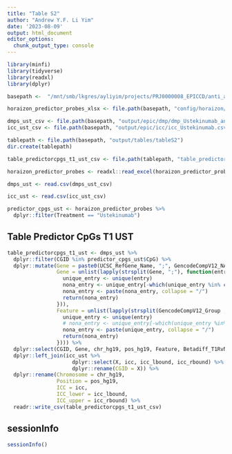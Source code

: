 ```yaml
---
title: "Table S2"
author: "Andrew Y.F. Li Yim"
date: '2023-08-09'
output: html_document
editor_options: 
  chunk_output_type: console
---
```


```r
library(minfi)
library(tidyverse)
library(readxl)
library(dplyr)
```

```r
basepath <-  "/mnt/smb/lkgres/ayliyim/projects/PRJ0000008_EPICCD/anti_a4b7_il1223_dnam"

horaizon_predictor_probes_xlsx <- file.path(basepath, "config/horaizon/predictor_cpgs.xlsx")

dmps_ust_csv <- file.path(basepath, "output/epic/dmp/dmp_Ustekinumab_annotated.csv")
icc_ust_csv <- file.path(basepath, "output/epic/icc/icc_Ustekinumab.csv")
```

```r
tablepath <- file.path(basepath, "output/tables/tableS2")
dir.create(tablepath)

table_predictorcpgs_t1_ust_csv <- file.path(tablepath, "table_predictorcpgs_t1_ust.csv")
```

```r
horaizon_predictor_probes <- readxl::read_excel(horaizon_predictor_probes_xlsx)

dmps_ust <- read.csv(dmps_ust_csv)

icc_ust <- read.csv(icc_ust_csv)
```

```r
predictor_cpgs_ust <- horaizon_predictor_probes %>%
  dplyr::filter(Treatment == "Ustekinumab")
```

## Table Predictor CpGs T1 UST

```r
table_predictorcpgs_t1_ust <- dmps_ust %>%
  dplyr::filter(CGID %in% predictor_cpgs_ust$CpG) %>% 
  dplyr::mutate(Gene = paste0(UCSC_RefGene_Name, ";", GencodeCompV12_NAME, ";", Enhancer_gene),
                Gene = unlist(lapply(strsplit(Gene, ";"), function(entry){
                  unique_entry <- unique(entry)
                  nona_entry <- unique_entry[-which(unique_entry %in% c("", "NA"))]
                  nona_entry <- paste(nona_entry, collapse = "/")
                  return(nona_entry)
                })),
                Feature = unlist(lapply(strsplit(GencodeCompV12_Group , ";"), function(entry){
                  unique_entry <- unique(entry)
                  # nona_entry <- unique_entry[-which(unique_entry %in% c("", "NA"))]
                  nona_entry <- paste(unique_entry, collapse = "/")
                  return(nona_entry)
                }))) %>%
  dplyr::select(CGID, Gene, chr_hg19, pos_hg19, Feature, Betadiff_T1RvNR, P.Value_T1RvNR) %>%
  dplyr::left_join(icc_ust %>%
                     dplyr::select(X, icc, icc_lbound, icc_rbound) %>%
                     dplyr::rename(CGID = X)) %>%
  dplyr::rename(Chromosome = chr_hg19,
                Position = pos_hg19,
                ICC = icc,
                ICC_lower = icc_lbound,
                ICC_upper = icc_rbound) %>%
  readr::write_csv(table_predictorcpgs_t1_ust_csv)
```

## sessionInfo

```r
sessionInfo()
```
